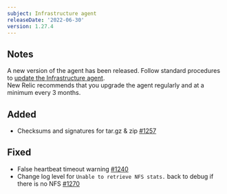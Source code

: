 ```yaml
---
subject: Infrastructure agent
releaseDate: '2022-06-30'
version: 1.27.4
---
```


## Notes

A new version of the agent has been released. Follow standard procedures to [update the Infrastructure agent](https://docs.newrelic.com/docs/infrastructure/install-configure-manage-infrastructure/update-or-uninstall/update-infrastructure-agent).  
New Relic recommends that you upgrade the agent regularly and at a minimum every 3 months.

## Added

* Checksums and signatures for tar.gz & zip [#1257](https://github.com/newrelic/infrastructure-agent/pull/1257)

## Fixed

* False heartbeat timeout warning [#1240](https://github.com/newrelic/infrastructure-agent/pull/1240)
* Change log level for `Unable to retrieve NFS stats.` back to debug if there is no NFS [#1270](https://github.com/newrelic/infrastructure-agent/pull/1270)
